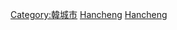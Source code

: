 [[Category:韓城市|Category:韓城市]]
[[Category:中華人民共和國縣級市市長|Hancheng]]
[[Category:中華人民共和國陝西省縣級政府官員|Hancheng]]